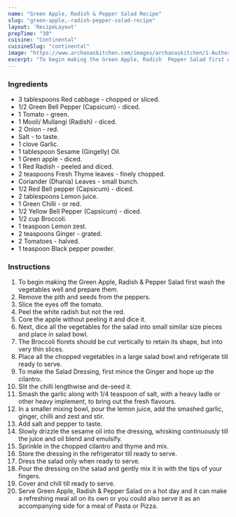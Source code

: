 ---
name: "Green Apple, Radish & Pepper Salad Recipe"
slug: "green-apple,-radish-pepper-salad-recipe"
layout: 'RecipeLayout'
prepTime: "30"
cuisine: "Continental"
cuisineSlug: "continental"
image: "https://www.archanaskitchen.com/images/archanaskitchen/1-Author/Sujata_Shukla/Crunchy_Salad_of_Green_Apple_Onions_Tomatoes_Radish_Broccoli_in_a__Lemon_Sesame_Oil_Thyme_Cilantro_Dressing.jpg"
excerpt: "To begin making the Green Apple, Radish  Pepper Salad first wash the vegetables well and prepare them"
---

### Ingredients

- 3 tablespoons Red cabbage - chopped or sliced.
- 1/2 Green Bell Pepper (Capsicum) - diced.
- 1 Tomato - green.
- 1 Mooli/ Mullangi (Radish) - diced.
- 2 Onion - red.
- Salt - to taste.
- 1 clove Garlic.
- 1 tablespoon Sesame (Gingelly) Oil.
- 1 Green apple - diced.
- 1 Red Radish - peeled and diced.
- 2 teaspoons Fresh Thyme leaves - finely chopped.
- Coriander (Dhania) Leaves - small bunch.
- 1/2 Red Bell pepper (Capsicum) - diced.
- 2 tablespoons Lemon juice.
- 1 Green Chilli - or red.
- 1/2 Yellow Bell Pepper (Capsicum) - diced.
- 1/2 cup Broccoli.
- 1 teaspoon Lemon zest.
- 2 teaspoons Ginger - grated.
- 2 Tomatoes - halved.
- 1 teaspoon Black pepper powder.

### Instructions

1. To begin making the Green Apple, Radish & Pepper Salad first wash the vegetables well and prepare them.
1. Remove the pith and seeds from the peppers.
1. Slice the eyes off the tomato.
1. Peel the white radish but not the red.
1. Core the apple without peeling it and dice it.
1. Next, dice all the vegetables for the salad into small similar size pieces and place in salad bowl.
1. The Broccoli florets should be cut vertically to retain its shape, but into very thin slices.
1. Place all the chopped vegetables in a large salad bowl and refrigerate till ready to serve.
1. To make the Salad Dressing, first mince the Ginger and hope up the cilantro.
1. Slit the chilli lengthwise and de-seed it.
1. Smash the garlic along with 1/4 teaspoon of salt, with a heavy ladle or other heavy implement, to bring out the fresh flavours.
1. In a smaller mixing bowl, pour the lemon juice, add the smashed garlic, ginger, chilli and zest and stir.
1. Add salt and pepper to taste.
1. Slowly drizzle the sesame oil into the dressing, whisking continuously till the juice and oil blend and emulsify.
1. Sprinkle in the chopped cilantro and thyme and mix.
1. Store the dressing in the refrigerator till ready to serve.
1. Dress the salad only when ready to serve.
1. Pour the dressing on the salad and gently mix it in with the tips of your fingers.
1. Cover and chill till ready to serve.
1. Serve Green Apple, Radish & Pepper Salad on a hot day and it can make a refreshing meal all on its own or you could also serve it as an accompanying side for a meal of Pasta or Pizza.
